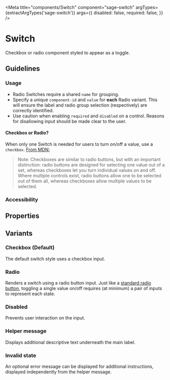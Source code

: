 


<Meta
  title="components/Switch"
  component="sage-switch"
  argTypes={extractArgTypes('sage-switch')}
  args={{
    disabled: false,
    required: false,
  }}
/>

# Switch
Checkbox or radio component styled to appear as a toggle.

## Guidelines
### Usage
- Radio Switches require a shared `name` for grouping.
- Specify a unique `component-id` and `value` for **each** Radio variant. This will ensure the label and radio group selection (respectively) are correctly identified.
- Use caution when enabling `required` and `disabled` on a control. Reasons for disallowing input should be made clear to the user.

#### Checkbox or Radio?
When only one Switch is needed for users to turn on/off a value, use a `checkbox`. [From MDN:](https://developer.mozilla.org/en-US/docs/Web/HTML/Element/input/radio)

  > Note: Checkboxes are similar to radio buttons, but with an important distinction: radio buttons are designed for selecting one value out of a set, whereas checkboxes let you turn individual values on and off. Where multiple controls exist, radio buttons allow one to be selected out of them all, whereas checkboxes allow multiple values to be selected.


### Accessibility

## Properties
<ArgsTable of="sage-switch" />


## Variants

### Checkbox (Default)
The default switch style uses a checkbox input.

<Story story={stories.Default} />

<Canvas>
  <sage-switch
    component-id="sage-switch-default-example"
    label="Default Switch"
    name="sage-switch-default"
    type="checkbox"
  ></sage-switch>
</Canvas>


### Radio
Renders a switch using a radio button input. Just like a [standard radio button](https://developer.mozilla.org/en-US/docs/Web/HTML/Element/input/radio), toggling a single value on/off requires (at minimum) a pair of inputs to represent each state.

<Story story={stories.Radio} />

<Canvas>
  <sage-switch
    component-id="sage-switch-radio-example"
    label="Radio Switch"
    name="sage-switch-radio"
    type="radio"
    value="sage-switch-radio"
  ></sage-switch>
</Canvas>

### Disabled
Prevents user interaction on the input.

<Story story={stories.Disabled} />

<Canvas>
  <sage-switch
    component-id="sage-switch-disabled-example"
    disabled="true"
    label="Can't touch this"
    name="sage-switch-disabled"
    type="checkbox"
  ></sage-switch>
</Canvas>

### Helper message
Displays additional descriptive text underneath the main label.

<Story story={stories.HelperMessage} />

<Canvas>
  <sage-switch
    component-id="sage-switch-helper-example"
    helper-message="Save my login details for next time."
    label="Remember me"
    name="sage-switch-helper"
    type="checkbox"
  ></sage-switch>
</Canvas>

### Invalid state
An optional error message can be displayed for additional instructions, displayed independently from the helper message.

<Story story={stories.Invalid} />

<Canvas>
  <sage-switch
    component-id="sage-switch-invalid-example"
    error-message="Terms and conditions must be accepted to continue"
    invalid="true"
    label="I agree to the terms and conditions"
    name="sage-switch-invalid"
    required="true"
    type="checkbox"
  ></sage-switch>
</Canvas>
